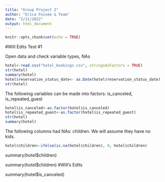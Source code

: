 ```yaml
---
title: "Group Project 2"
author: "Erica Fossee & Team"
date: "2/21/2022"
output: html_document
---
```


```r
knitr::opts_chunk$set(echo = TRUE)
```

#Will Edits Test #1

Open data and check variable types, NAs
```r
hotel<-read.csv("hotel_bookings.csv", stringsAsFactors = TRUE)
str(hotel)
summary(hotel)
hotel$reservation_status_date<- as.Date(hotel$reservation_status_date)
str(hotel)
```
The following variables can be made into factors:  is_canceled, is_repeated_guest
```r
hotel$is_canceled<-as.factor(hotel$is_canceled)
hotel$is_repeated_guest<-as.factor(hotel$is_repeated_guest)
str(hotel)
summary(hotel)
```
The following columns had NAs: children. We will assume they have no kids. 
```r
hotel$children<-ifelse(is.na(hotel$children), 0, hotel$children)
```

summary(hotel$children)

summary(hotel$children)
#Will's Edits

summary(hotel$is_canceled)